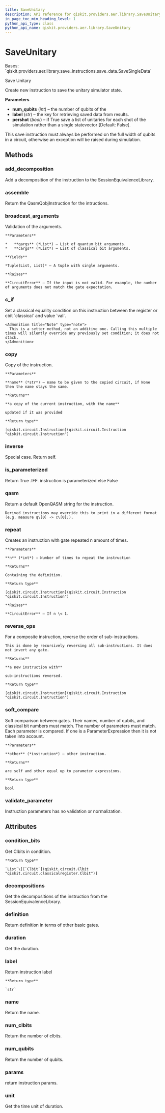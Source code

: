 ```yaml
---
title: SaveUnitary
description: API reference for qiskit.providers.aer.library.SaveUnitary
in_page_toc_min_heading_level: 1
python_api_type: class
python_api_name: qiskit.providers.aer.library.SaveUnitary
---
```


# SaveUnitary

<Class id="qiskit.providers.aer.library.SaveUnitary" isDedicatedPage={true} github="https://github.com/qiskit/qiskit-aer/tree/stable/0.10/qiskit/providers/aer/library/save_instructions/save_unitary.py" signature="SaveUnitary(num_qubits, label='unitary', pershot=False)">
  Bases: `qiskit.providers.aer.library.save_instructions.save_data.SaveSingleData`

  Save Unitary

  Create new instruction to save the unitary simulator state.

  **Parameters**

  *   **num\_qubits** (*int*) – the number of qubits of the
  *   **label** (*str*) – the key for retrieving saved data from results.
  *   **pershot** (*bool*) – if True save a list of unitaries for each shot of the simulation rather than a single statevector \[Default: False].

  <Admonition title="Note" type="note">
    This save instruction must always be performed on the full width of qubits in a circuit, otherwise an exception will be raised during simulation.
  </Admonition>

  ## Methods

  ### add\_decomposition

  <Function id="qiskit.providers.aer.library.SaveUnitary.add_decomposition" name="add_decomposition" signature="SaveUnitary.add_decomposition(decomposition)">
    Add a decomposition of the instruction to the SessionEquivalenceLibrary.
  </Function>

  ### assemble

  <Function id="qiskit.providers.aer.library.SaveUnitary.assemble" name="assemble" signature="SaveUnitary.assemble()">
    Return the QasmQobjInstruction for the intructions.
  </Function>

  ### broadcast\_arguments

  <Function id="qiskit.providers.aer.library.SaveUnitary.broadcast_arguments" name="broadcast_arguments" signature="SaveUnitary.broadcast_arguments(qargs, cargs)">
    Validation of the arguments.

    **Parameters**

    *   **qargs** (*List*) – List of quantum bit arguments.
    *   **cargs** (*List*) – List of classical bit arguments.

    **Yields**

    *Tuple(List, List)* – A tuple with single arguments.

    **Raises**

    **CircuitError** – If the input is not valid. For example, the number of arguments does not match the gate expectation.
  </Function>

  ### c\_if

  <Function id="qiskit.providers.aer.library.SaveUnitary.c_if" name="c_if" signature="SaveUnitary.c_if(classical, val)">
    Set a classical equality condition on this instruction between the register or cbit `classical` and value `val`.

    <Admonition title="Note" type="note">
      This is a setter method, not an additive one. Calling this multiple times will silently override any previously set condition; it does not stack.
    </Admonition>
  </Function>

  ### copy

  <Function id="qiskit.providers.aer.library.SaveUnitary.copy" name="copy" signature="SaveUnitary.copy(name=None)">
    Copy of the instruction.

    **Parameters**

    **name** (*str*) – name to be given to the copied circuit, if None then the name stays the same.

    **Returns**

    **a copy of the current instruction, with the name**

    updated if it was provided

    **Return type**

    [qiskit.circuit.Instruction](qiskit.circuit.Instruction "qiskit.circuit.Instruction")
  </Function>

  ### inverse

  <Function id="qiskit.providers.aer.library.SaveUnitary.inverse" name="inverse" signature="SaveUnitary.inverse()">
    Special case. Return self.
  </Function>

  ### is\_parameterized

  <Function id="qiskit.providers.aer.library.SaveUnitary.is_parameterized" name="is_parameterized" signature="SaveUnitary.is_parameterized()">
    Return True .IFF. instruction is parameterized else False
  </Function>

  ### qasm

  <Function id="qiskit.providers.aer.library.SaveUnitary.qasm" name="qasm" signature="SaveUnitary.qasm()">
    Return a default OpenQASM string for the instruction.

    Derived instructions may override this to print in a different format (e.g. measure q\[0] -> c\[0];).
  </Function>

  ### repeat

  <Function id="qiskit.providers.aer.library.SaveUnitary.repeat" name="repeat" signature="SaveUnitary.repeat(n)">
    Creates an instruction with gate repeated n amount of times.

    **Parameters**

    **n** (*int*) – Number of times to repeat the instruction

    **Returns**

    Containing the definition.

    **Return type**

    [qiskit.circuit.Instruction](qiskit.circuit.Instruction "qiskit.circuit.Instruction")

    **Raises**

    **CircuitError** – If n \< 1.
  </Function>

  ### reverse\_ops

  <Function id="qiskit.providers.aer.library.SaveUnitary.reverse_ops" name="reverse_ops" signature="SaveUnitary.reverse_ops()">
    For a composite instruction, reverse the order of sub-instructions.

    This is done by recursively reversing all sub-instructions. It does not invert any gate.

    **Returns**

    **a new instruction with**

    sub-instructions reversed.

    **Return type**

    [qiskit.circuit.Instruction](qiskit.circuit.Instruction "qiskit.circuit.Instruction")
  </Function>

  ### soft\_compare

  <Function id="qiskit.providers.aer.library.SaveUnitary.soft_compare" name="soft_compare" signature="SaveUnitary.soft_compare(other)">
    Soft comparison between gates. Their names, number of qubits, and classical bit numbers must match. The number of parameters must match. Each parameter is compared. If one is a ParameterExpression then it is not taken into account.

    **Parameters**

    **other** (*instruction*) – other instruction.

    **Returns**

    are self and other equal up to parameter expressions.

    **Return type**

    bool
  </Function>

  ### validate\_parameter

  <Function id="qiskit.providers.aer.library.SaveUnitary.validate_parameter" name="validate_parameter" signature="SaveUnitary.validate_parameter(parameter)">
    Instruction parameters has no validation or normalization.
  </Function>

  ## Attributes

  ### condition\_bits

  <Attribute id="qiskit.providers.aer.library.SaveUnitary.condition_bits" name="condition_bits">
    Get Clbits in condition.

    **Return type**

    `List`\[[`Clbit`](qiskit.circuit.Clbit "qiskit.circuit.classicalregister.Clbit")]
  </Attribute>

  ### decompositions

  <Attribute id="qiskit.providers.aer.library.SaveUnitary.decompositions" name="decompositions">
    Get the decompositions of the instruction from the SessionEquivalenceLibrary.
  </Attribute>

  ### definition

  <Attribute id="qiskit.providers.aer.library.SaveUnitary.definition" name="definition">
    Return definition in terms of other basic gates.
  </Attribute>

  ### duration

  <Attribute id="qiskit.providers.aer.library.SaveUnitary.duration" name="duration">
    Get the duration.
  </Attribute>

  ### label

  <Attribute id="qiskit.providers.aer.library.SaveUnitary.label" name="label">
    Return instruction label

    **Return type**

    `str`
  </Attribute>

  ### name

  <Attribute id="qiskit.providers.aer.library.SaveUnitary.name" name="name">
    Return the name.
  </Attribute>

  ### num\_clbits

  <Attribute id="qiskit.providers.aer.library.SaveUnitary.num_clbits" name="num_clbits">
    Return the number of clbits.
  </Attribute>

  ### num\_qubits

  <Attribute id="qiskit.providers.aer.library.SaveUnitary.num_qubits" name="num_qubits">
    Return the number of qubits.
  </Attribute>

  ### params

  <Attribute id="qiskit.providers.aer.library.SaveUnitary.params" name="params">
    return instruction params.
  </Attribute>

  ### unit

  <Attribute id="qiskit.providers.aer.library.SaveUnitary.unit" name="unit">
    Get the time unit of duration.
  </Attribute>
</Class>

